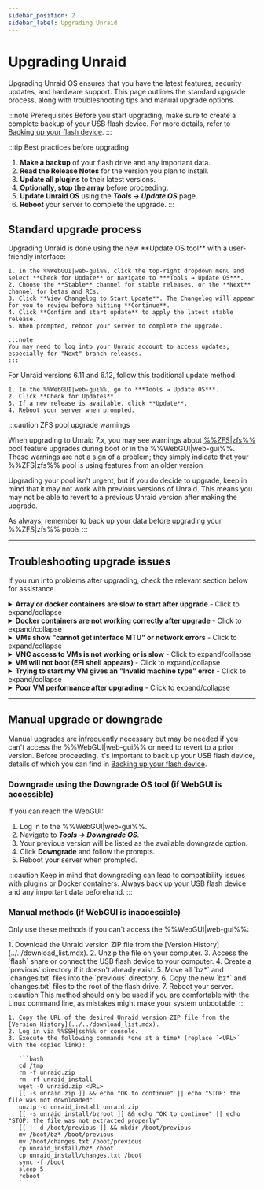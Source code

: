 ```yaml
---
sidebar_position: 2
sidebar_label: Upgrading Unraid
---
```



# Upgrading Unraid

Upgrading Unraid OS ensures that you have the latest features, security updates, and hardware support. This page outlines the standard upgrade process, along with troubleshooting tips and manual upgrade options.

:::note Prerequisites
Before you start upgrading, make sure to create a complete backup of your USB flash device. For more details, refer to [Backing up your flash device](../maintain-and-update/changing-the-flash-device.mdx#backing-up-your-flash-device).
:::

:::tip Best practices before upgrading

1. **Make a backup** of your flash drive and any important data.
2. **Read the Release Notes** for the version you plan to install.
3. **Update all plugins** to their latest versions.
4. **Optionally, stop the array** before proceeding.
5. **Update Unraid OS** using the ***Tools → Update OS*** page.
6. **Reboot** your server to complete the upgrade.
   :::

## Standard upgrade process

<Tabs>
  <TabItem value="Modern (2025)" label="Unraid 7.x and later" default>
    Upgrading Unraid is done using the new **Update OS tool** with a user-friendly interface:

    1. In the %%WebGUI|web-gui%%, click the top-right dropdown menu and select **Check for Update** or navigate to ***Tools → Update OS***.
    2. Choose the **Stable** channel for stable releases, or the **Next** channel for betas and RCs.
    3. Click **View Changelog to Start Update**. The Changelog will appear for you to review before hitting **Continue**.
    4. Click **Confirm and start update** to apply the latest stable release.
    5. When prompted, reboot your server to complete the upgrade.

    :::note
    You may need to log into your Unraid account to access updates, especially for "Next" branch releases.
    :::
  </TabItem>

  <TabItem value="Legacy (6.11 to 6.12)" label="Unraid 6.11 to 6.12">
    For Unraid versions 6.11 and 6.12, follow this traditional update method:

    1. In the %%WebGUI|web-gui%%, go to ***Tools → Update OS***.
    2. Click **Check for Updates**.
    3. If a new release is available, click **Update**.
    4. Reboot your server when prompted.
  </TabItem>
</Tabs>

:::caution ZFS pool upgrade warnings

When upgrading to Unraid 7.x, you may see warnings about [%%ZFS|zfs%%](../../advanced-configurations/optimize-storage/zfs-storage.mdx) pool feature upgrades during boot or in the %%WebGUI|web-gui%%. These warnings are not a sign of a problem; they simply indicate that your %%ZFS|zfs%% pool is using features from an older version

Upgrading your pool isn't urgent, but if you do decide to upgrade, keep in mind that it may not work with previous versions of Unraid. This means you may not be able to revert to a previous Unraid version after making the upgrade.

As always, remember to back up your data before upgrading your %%ZFS|zfs%% pools
:::

---

## Troubleshooting upgrade issues

If you run into problems after upgrading, check the relevant section below for assistance.

<details>
  <summary><strong>Array or docker containers are slow to start after upgrade</strong> - Click to expand/collapse</summary>

  A one-time migration may be necessary for Docker containers after certain upgrades. This process can take time, especially if you have many images. Be patient during this process; performance should normalize after the initial start.
</details>

<details>
  <summary><strong>Docker containers are not working correctly after upgrade</strong> - Click to expand/collapse</summary>

  If you encounter errors like *"layers from manifest don't match image configuration,"* you may need to rebuild your Docker image file. Here’s how:

  1. Go to ***Settings → Docker*** and stop the Docker service.
  2. Check the box to delete the Docker image and click the delete button.
  3. Restart Docker to recreate the image.
  4. Navigate to the **Apps** tab, **Previous Apps** and check off what you wish to reinstall and click **"Install xx Applications"**.
</details>

<details>
  <summary><strong>VMs show "cannot get interface MTU" or network errors</strong> - Click to expand/collapse</summary>

  If you've used a custom bridge name for %%VM|vm%% networking, update all %%VMs|vm%% to use the default `br0` bridge by following these steps:

  1. Go to the **VMs** tab and edit each %%VM|vm%% (make sure to enable **Advanced View**).
  2. Set the network bridge to `br0` and click **Apply**.
  3. Navigate to ***Settings → VM Manager*** (in **Advanced View**) and set the default bridge to `br0`.
</details>

<details>
  <summary><strong>VNC access to VMs is not working or is slow</strong> - Click to expand/collapse</summary>

  For older %%VMs|vm%%, you may need to update the %%VNC|vnc-session%% video driver:

  1. Edit the %%VM|vm%% from the **VMs** tab (select **Advanced View**).
  2. Set the **%%VNC|vnc-session%% Video Driver** to **QXL** (recommended). Try **Cirrus** or **vmvga** if you have limited success with QXL.
  3. Click **Apply** to save the changes.
</details>

<details>
  <summary><strong>VM will not boot (EFI shell appears)</strong> - Click to expand/collapse</summary>

  If you have %%OVMF|ovmf%%-based %%VMs|vm%% created in older Unraid versions, you might encounter an EFI shell. You can boot the %%VM|vm%% by entering the following commands:

  1. Type `fs0:`.
  2. Then type `cd efi/boot`.
  3. Finally, type `bootx64.efi`.

  If `fs0:` doesn't work, you can try `fs1:` instead. If you continue to have issues, please visit the [Unraid forums](https://forums.unraid.net/) for assistance.
</details>

<details>
  <summary><strong>Trying to start my VM gives an "Invalid machine type" error</strong> - Click to expand/collapse</summary>

  To resolve this, edit the %%VM|vm%% in the %%WebGUI|web-gui%% and click **Apply** without making any changes. This action will update the machine type to the latest supported version.
</details>

<details>
  <summary><strong>Poor VM performance after upgrading</strong> - Click to expand/collapse</summary>

  If your %%VM|vm%% is slow after an upgrade, go to the %%VM|vm%% settings (in **Advanced View**) and update the **Machine** type version to the latest revision (e.g., change from `i440fx-2.5` to `i440fx-2.7`). Make sure not to change the prefix (for example, don't switch from `i440fx` to `Q35`).
</details>

---

## Manual upgrade or downgrade

Manual upgrades are infrequently necessary but may be needed if you can't access the %%WebGUI|web-gui%% or need to revert to a prior version. Before proceeding, it's important to back up your USB flash device, details of which you can find in [Backing up your flash device](../maintain-and-update/changing-the-flash-device.mdx#backing-up-your-flash-device).

### Downgrade using the Downgrade OS tool (if WebGUI is accessible)

If you can reach the WebGUI:

1. Log in to the %%WebGUI|web-gui%%.
2. Navigate to ***Tools → Downgrade OS***.
3. Your previous version will be listed as the available downgrade option.
4. Click **Downgrade** and follow the prompts.
5. Reboot your server when prompted.

:::caution
Keep in mind that downgrading can lead to compatibility issues with plugins or Docker containers. Always back up your USB flash device and any important data beforehand.
:::

### Manual methods (if WebGUI is inaccessible)

Only use these methods if you can't access the %%WebGUI|web-gui%%:

<Tabs>
  <TabItem value="Simplest method" label="Simplest method">
    1. Download the Unraid version ZIP file from the [Version History](../../download_list.mdx).
    2. Unzip the file on your computer.
    3. Access the `flash` share or connect the USB flash device to your computer.
    4. Create a `previous` directory if it doesn't already exist.
    5. Move all `bz*` and `changes.txt` files into the `previous` directory.
    6. Copy the new `bz*` and `changes.txt` files to the root of the flash drive.
    7. Reboot your server.
  </TabItem>

  <TabItem value="Command line method" label="Command line method">
    :::caution
    This method should only be used if you are comfortable with the Linux command line, as mistakes might make your system unbootable.
    :::

    1. Copy the URL of the desired Unraid version ZIP file from the [Version History](../../download_list.mdx).
    2. Log in via %%SSH|ssh%% or console.
    3. Execute the following commands *one at a time* (replace `<URL>` with the copied link):

       ```bash
       cd /tmp
       rm -f unraid.zip
       rm -rf unraid_install
       wget -O unraid.zip <URL>
       [[ -s unraid.zip ]] && echo "OK to continue" || echo "STOP: the file was not downloaded"
       unzip -d unraid_install unraid.zip
       [[ -s unraid_install/bzroot ]] && echo "OK to continue" || echo "STOP: the file was not extracted properly"
       [[ ! -d /boot/previous ]] && mkdir /boot/previous
       mv /boot/bz* /boot/previous
       mv /boot/changes.txt /boot/previous
       cp unraid_install/bz* /boot
       cp unraid_install/changes.txt /boot
       sync -f /boot
       sleep 5
       reboot
       ```
  </TabItem>
</Tabs>

